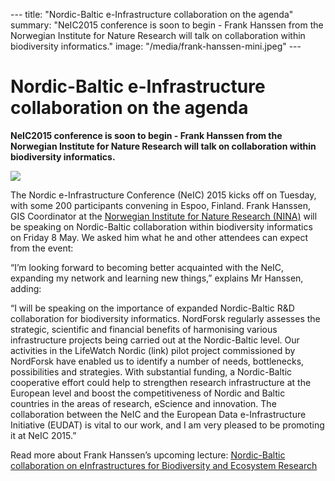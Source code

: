 ---
title: "Nordic-Baltic e-Infrastructure collaboration on the agenda"
summary: "NeIC2015 conference is soon to begin - Frank Hanssen from the Norwegian Institute for Nature Research will talk on collaboration within biodiversity informatics."
image: "/media/frank-hanssen-mini.jpeg"
---
= Nordic-Baltic e-Infrastructure collaboration on the agenda =

'''NeIC2015 conference is soon to begin - Frank Hanssen from the Norwegian Institute for Nature Research will talk on collaboration within biodiversity informatics.'''

<a href="/media/frank-hanssen.jpeg">
<img class="smallpic" src="/media/frank-hanssen-mini.jpeg">
</a>

The Nordic e-Infrastructure Conference (NeIC) 2015 kicks off on Tuesday, with some 200 participants convening in Espoo, Finland. Frank Hanssen, GIS Coordinator at the [http://www.nina.no/english/Home Norwegian Institute for Nature Research (NINA)] will be speaking on Nordic-Baltic collaboration within biodiversity informatics on Friday 8 May. We asked him what he and other attendees can expect from the event:

“I’m looking forward to becoming better acquainted with the NeIC, expanding my network and learning new things,” explains Mr Hanssen, adding:

“I will be speaking on the importance of expanded Nordic-Baltic R&D collaboration for biodiversity informatics. NordForsk regularly assesses the strategic, scientific and financial benefits of harmonising various infrastructure projects being carried out at the Nordic-Baltic level. Our activities in the LifeWatch Nordic (link) pilot project commissioned by NordForsk have enabled us to identify a number of needs, bottlenecks, possibilities and strategies. With substantial funding, a Nordic-Baltic cooperative effort could help to strengthen research infrastructure at the European level and boost the competitiveness of Nordic and Baltic countries in the areas of research, eScience and innovation. The collaboration between the NeIC and the European Data e-Infrastructure Initiative (EUDAT) is vital to our work, and I am very pleased to be promoting it at NeIC 2015.”

Read more about Frank Hanssen’s upcoming lecture: [http://neic2015.nordforsk.org/display/NeIC2015/Nordic-+Baltic+collaboration+on+eInfrastructures+for+Biodiversity+and+Ecosystem+Research Nordic-Baltic collaboration on eInfrastructures for Biodiversity and Ecosystem Research]
